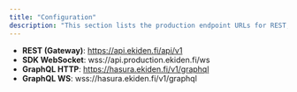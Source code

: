 ```yaml
---
title: "Configuration"
description: "This section lists the production endpoint URLs for REST, WebSocket, and GraphQL connections, helping you configure your client for seamless integration with Ekiden’s services."
---
```


- **REST (Gateway)**: https://api.ekiden.fi/api/v1
- **SDK WebSocket**: wss://api.production.ekiden.fi/ws
- **GraphQL HTTP**: https://hasura.ekiden.fi/v1/graphql
- **GraphQL WS**: wss://hasura.ekiden.fi/v1/graphql